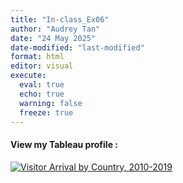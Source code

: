 ```yaml
---
title: "In-class_Ex06"
author: "Audrey Tan"
date: "24 May 2025"
date-modified: "last-modified"
format: html
editor: visual
execute: 
  eval: true
  echo: true
  warning: false 
  freeze: true
---
```


#### View my Tableau profile :

```{=html}
<div class='tableauPlaceholder' id='viz1748088518707' style='position: relative'><noscript><a href='#'><img alt='Visitor Arrival by Country, 2010-2019 ' src='https:&#47;&#47;public.tableau.com&#47;static&#47;images&#47;In&#47;In-class_Ex06_17480717926280&#47;Dashboard1&#47;1_rss.png' style='border: none' /></a></noscript><object class='tableauViz'  style='display:none;'><param name='host_url' value='https%3A%2F%2Fpublic.tableau.com%2F' /> <param name='embed_code_version' value='3' /> <param name='site_root' value='' /><param name='name' value='In-class_Ex06_17480717926280&#47;Dashboard1' /><param name='tabs' value='no' /><param name='toolbar' value='yes' /><param name='static_image' value='https:&#47;&#47;public.tableau.com&#47;static&#47;images&#47;In&#47;In-class_Ex06_17480717926280&#47;Dashboard1&#47;1.png' /> <param name='animate_transition' value='yes' /><param name='display_static_image' value='yes' /><param name='display_spinner' value='yes' /><param name='display_overlay' value='yes' /><param name='display_count' value='yes' /><param name='language' value='en-GB' /><param name='filter' value='publish=yes' /></object></div>                <script type='text/javascript'>                    var divElement = document.getElementById('viz1748088518707');                    var vizElement = divElement.getElementsByTagName('object')[0];                    if ( divElement.offsetWidth > 800 ) { vizElement.style.width='100%';vizElement.style.height=(divElement.offsetWidth*1.2)+'px';} else if ( divElement.offsetWidth > 500 ) { vizElement.style.width='100%';vizElement.style.height=(divElement.offsetWidth*1.2)+'px';} else { vizElement.style.width='100%';vizElement.style.height='827px';}                     var scriptElement = document.createElement('script');                    scriptElement.src = 'https://public.tableau.com/javascripts/api/viz_v1.js';                    vizElement.parentNode.insertBefore(scriptElement, vizElement);                </script>
```
